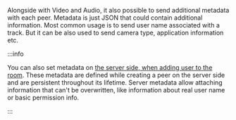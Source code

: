 Alongside with Video and Audio, it also possible to send additional metadata with each peer. Metadata is just
JSON that could contain additional information. Most common usage is to send user name associated with a track.
But it can be also used to send camera type, application information etc.

:::info

You can also set metadata on [the server side, when adding user to the room](/production/server#metadata). These metadata are defined while creating a peer on the server side and are persistent throughout its lifetime.  Server metadata allow attaching information that can't be overwritten, like information about real user name
or basic permission info.

:::
